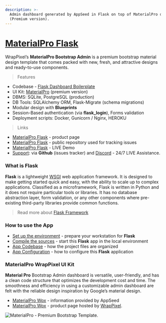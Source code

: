 ```yaml
---
description: >-
  Admin dashboard generated by AppSeed in Flask on top of MaterialPro design
  (Premium version).
---
```


# [MaterialPro Flask](https://appseed.us/product/material-wpx-pro/flask/)

WrapPixel’s **MaterialPro Bootstrap Admin** is a premium bootstrap material design template that comes packed with new, fresh, and attractive designs and ready-to-use components.

> Features

- Codebase - [Flask Dashboard Boilerplate](../../boilerplate-code/flask-dashboard.md)
- UI Kit: [MaterialPro](../../content/bootstrap-template/materialpro-wpx.md) (premium version)
- DBMS: SQLite, PostgreSQL (production)
- DB Tools: SQLAlchemy ORM, Flask-Migrate (schema migrations)
- Modular design with **Blueprints**
- Session-Based authentication (via **flask_login**), Forms validation
- Deployment scripts: Docker, Gunicorn / Nginx, HEROKU

> Links

- [MaterialPro Flask](https://appseed.us/product/material-wpx-pro/flask/) - product page
- [MaterialPro Flask](https://github.com/app-generator/flask-material-wpx-pro) - public repository used for tracking issues
- [MaterialPro Flask](https://flask-material-wpx-pro.appseed-srv1.com/) - LIVE Demo
- [Support](https://appseed.us/support): via **Github** (issues tracker) and [Discord](https://discord.gg/fZC6hup) - 24/7 LIVE Assistance.

### What is Flask

**Flask** is a lightweight [WSGI](../../content/what-is/wsgi.md) web application framework. It is designed to make getting started quick and easy, with the ability to scale up to complex applications. Classified as a microframework, Flask is written in Python and it does not require particular tools or libraries. It has no database abstraction layer, form validation, or any other components where pre-existing third-party libraries provide common functions.

> Read more about [Flask Framework](../../content/what-is/flask.md)

### How to use the App

- [Set up the environment](../../boilerplate-code/flask-dashboard.md#environment) - prepare your workstation for **Flask**
- [Compile the sources](../../boilerplate-code/flask-dashboard.md#build-the-app-1) - start this **Flask** app in the local environment
- [App Codebase](../../boilerplate-code/flask-dashboard.md#app-codebase) - how the project files are organized
- [App Configuration](../../boilerplate-code/flask-dashboard.md#app-configuration) - how to configure this **Flask** application

### MaterialPro WrapPixel UI Kit

**Material Pro** Bootstrap Admin dashboard is versatile, user-friendly, and has a clean code structure that optimizes the development cost and time. The smoothness and efficiency in using a customizable admin dashboard are felt with the reliable design inspiration by Google’s material design.

- [MaterialPro Wpx](../../content/bootstrap-template/materialpro-wpx.md) - information provided by AppSeed
- [MaterialPro Wpx](https://bit.ly/2NRHoFb) - product page hosted by [WrapPixel](../../content/partners/wrappixel.md).

![MaterialPro - Premium Bootstrap Template.](../../../static/assets/docs-cover-materialpro-wpx.jpg)
